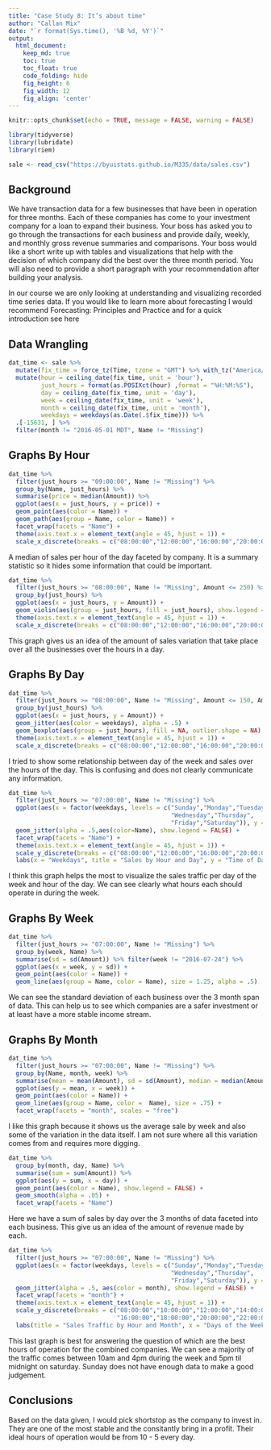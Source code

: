 ```yaml
---
title: "Case Study 8: It’s about time"
author: "Callan Mix"
date: "`r format(Sys.time(), '%B %d, %Y')`"
output:
  html_document:  
    keep_md: true
    toc: true
    toc_float: true
    code_folding: hide
    fig_height: 6
    fig_width: 12
    fig_align: 'center'
---
```


```r
knitr::opts_chunk$set(echo = TRUE, message = FALSE, warning = FALSE)
```

```r
library(tidyverse)
library(lubridate)
library(riem)

```

```r
sale <- read_csv("https://byuistats.github.io/M335/data/sales.csv")

```

## Background

We have transaction data for a few businesses that have been in operation for three months. Each of these companies has come to your investment company for a loan to expand their business. Your boss has asked you to go through the transactions for each business and provide daily, weekly, and monthly gross revenue summaries and comparisons. Your boss would like a short write up with tables and visualizations that help with the decision of which company did the best over the three month period. You will also need to provide a short paragraph with your recommendation after building your analysis.

In our course we are only looking at understanding and visualizing recorded time series data. If you would like to learn more about forecasting I would recommend Forecasting: Principles and Practice and for a quick introduction see here


## Data Wrangling

```r

dat_time <- sale %>% 
  mutate(fix_time = force_tz(Time, tzone = "GMT") %>% with_tz("America/Denver")) %>% 
  mutate(hour = ceiling_date(fix_time, unit = 'hour'),
         just_hours = format(as.POSIXct(hour) ,format = "%H:%M:%S"),
         day = ceiling_date(fix_time, unit = 'day'),
         week = ceiling_date(fix_time, unit = 'week'),
         month = ceiling_date(fix_time, unit = 'month'),
         weekdays = weekdays(as.Date(.$fix_time))) %>% 
  .[-15631, ] %>% 
  filter(month != "2016-05-01 MDT", Name != "Missing")

```

## Graphs By Hour

```r

dat_time %>% 
  filter(just_hours >= "09:00:00", Name != "Missing") %>% 
  group_by(Name, just_hours) %>% 
  summarise(price = median(Amount)) %>% 
  ggplot(aes(x = just_hours, y = price)) +
  geom_point(aes(color = Name)) +
  geom_path(aes(group = Name, color = Name)) + 
  facet_wrap(facets = "Name") +
  theme(axis.text.x = element_text(angle = 45, hjust = 1)) +
  scale_x_discrete(breaks = c("08:00:00","12:00:00","16:00:00","20:00:00"))
```

A median of sales per hour of the day faceted by company. It is a summary statistic so it hides some information that could be important.

```r

dat_time %>% 
  filter(just_hours >= "08:00:00", Name != "Missing", Amount <= 250) %>% 
  group_by(just_hours) %>% 
  ggplot(aes(x = just_hours, y = Amount)) +
  geom_violin(aes(group = just_hours, fill = just_hours), show.legend = FALSE) +
  theme(axis.text.x = element_text(angle = 45, hjust = 1)) +
  scale_x_discrete(breaks = c("08:00:00","12:00:00","16:00:00","20:00:00"))
```

This graph gives us an idea of the amount of sales variation that take place over all the businesses over the hours in a day. 

## Graphs By Day

```r
dat_time %>% 
  filter(just_hours >= "08:00:00", Name != "Missing", Amount <= 150, Amount >=-150) %>%
  group_by(just_hours) %>% 
  ggplot(aes(x = just_hours, y = Amount)) +
  geom_jitter(aes(color = weekdays), alpha = .5) +
  geom_boxplot(aes(group = just_hours), fill = NA, outlier.shape = NA) +
  theme(axis.text.x = element_text(angle = 45, hjust = 1)) +
  scale_x_discrete(breaks = c("08:00:00","12:00:00","16:00:00","20:00:00"))
```

I tried to show some relationship between day of the week and sales over the hours of the day. This is confusing and does not clearly communicate any information.

```r
dat_time %>% 
  filter(just_hours >= "07:00:00", Name != "Missing") %>%
  ggplot(aes(x = factor(weekdays, levels = c("Sunday","Monday","Tuesday",
                                             "Wednesday","Thursday",
                                             "Friday","Saturday")), y = just_hours)) +
  geom_jitter(alpha = .5,aes(color=Name), show.legend = FALSE) +
  facet_wrap(facets = "Name") +
  theme(axis.text.x = element_text(angle = 45, hjust = 1)) +
  scale_y_discrete(breaks = c("08:00:00","12:00:00","16:00:00","20:00:00")) +
  labs(x = "Weekdays", title = "Sales by Hour and Day", y = "Time of Day")
```

I think this graph helps the most to visualize the sales traffic per day of the week and hour of the day. We can see clearly what hours each should operate in during the week. 

## Graphs By Week

```r
dat_time %>% 
  filter(just_hours >= "07:00:00", Name != "Missing") %>%
  group_by(week, Name) %>% 
  summarise(sd = sd(Amount)) %>% filter(week != "2016-07-24") %>% 
  ggplot(aes(x = week, y = sd)) +
  geom_point(aes(color = Name)) +
  geom_line(aes(group = Name, color = Name), size = 1.25, alpha = .5)
```

We can see the standard deviation of each business over the 3 month span of data. This can help us to see which companies are a safer investment or at least have a more stable income stream.

## Graphs By Month

```r

dat_time %>% 
  filter(just_hours >= "07:00:00", Name != "Missing") %>% 
  group_by(Name, month, week) %>% 
  summarise(mean = mean(Amount), sd = sd(Amount), median = median(Amount)) %>% 
  ggplot(aes(y = mean, x = week)) +
  geom_point(aes(color = Name)) +
  geom_line(aes(group = Name, color =  Name), size = .75) +
  facet_wrap(facets = "month", scales = "free")

```

I like this graph because it shows us the average sale by week and also some of the variation in the data itself. I am not sure where all this variation comes from and requires more digging.

```r

dat_time %>% 
  group_by(month, day, Name) %>% 
  summarise(sum = sum(Amount)) %>% 
  ggplot(aes(y = sum, x = day)) +
  geom_point(aes(color = Name), show.legend = FALSE) +
  geom_smooth(alpha = .05) +
  facet_wrap(facets = "Name")

```

Here we have a sum of sales by day over the 3 months of data faceted into each business. This give us an idea of the amount of revenue made by each.

```r

dat_time %>% 
  filter(just_hours >= "07:00:00", Name != "Missing") %>%
  ggplot(aes(x = factor(weekdays, levels = c("Sunday","Monday","Tuesday",
                                             "Wednesday","Thursday",
                                             "Friday","Saturday")), y = just_hours)) +
  geom_jitter(alpha = .5, aes(color = month), show.legend = FALSE) +
  facet_wrap(facets = "month") +
  theme(axis.text.x = element_text(angle = 45, hjust = 1)) +
  scale_y_discrete(breaks = c("08:00:00","10:00:00","12:00:00","14:00:00",
                              "16:00:00","18:00:00","20:00:00","22:00:00")) +
  labs(title = "Sales Traffic by Hour and Month", x = "Days of the Week", y = "Time of Day")
```

This last graph is best for answering the question of which are the best hours of operation for the combined companies. We can see a majority of the traffic comes between 10am and 4pm during the week and 5pm til midnight on saturday. Sunday does not have enough data to make a good judgement.

## Conclusions

Based on the data given, I would pick shortstop as the company to invest in. They are one of the most stable and the consitantly bring in a profit. Their ideal hours of operation would be from 10 - 5 every day. 
